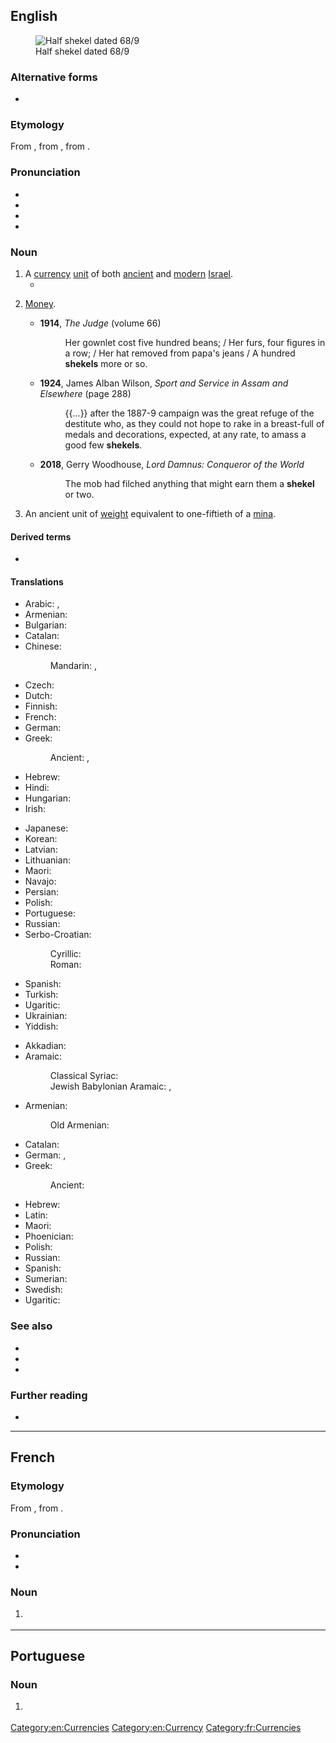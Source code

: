 ==English==
{{was wotd|2006|November|22}}
[[File:Half_Shekel.jpg|thumb|Half shekel dated 68/9 {{CE}}]]

===Alternative forms===
* {{alter|en|sheqel}}

===Etymology===
From {{bor|en|he|שֶׁקֶל||shekel|tr=shékel}}, from {{m|he|שָׁקַל|tr=shakál||to [[weigh]]}}, from {{der|en|akk|šiqlum|𒂅|tr=šiqlum}}.

===Pronunciation===
* {{IPA|en|/ˈʃɛkəl/}}
* {{audio|en|en-us-shekel.ogg|Audio (US)}}
* {{rhymes|en|ɛkəl}}
* {{hyphenation|en|shek|el}}

===Noun===
{{en-noun|s|shekalim}}

# A [[currency]] [[unit]] of both [[ancient]] and [[modern]] [[Israel]].
#* {{quote-book|1=en|year=1887|author=H. Rider Haggard|authorlink=H. Rider Haggard|title=She: A History of Adventure|url=http://www.gutenberg.org/files/3155/3155-0.txt|passage="Beauty is naught to him, because there are lips more honey-sweet; and wealth is naught, because others can weigh him down with heavier '''shekels'''; and fame is naught, because there have been greater men than he."}}
# {{lb|en|slang}} [[money|Money]].
#* '''1914''', ''The Judge'' (volume 66)
#*: Her gownlet cost five hundred beans; / Her furs, four figures in a row; / Her hat removed from papa's jeans / A hundred '''shekels''' more or so.
#* '''1924''', James Alban Wilson, ''Sport and Service in Assam and Elsewhere'' (page 288)
#*: {{...}} after the 1887-9 campaign was the great refuge of the destitute who, as they could not hope to rake in a breast-full of medals and decorations, expected, at any rate, to amass a good few '''shekels'''.
#* '''2018''', Gerry Woodhouse, ''Lord Damnus: Conqueror of the World''
#*: The mob had filched anything that might earn them a '''shekel''' or two.
# {{lb|en|historical}} An ancient unit of [[weight]] equivalent to one-fiftieth of a [[mina]].

====Derived terms====
* {{l|en|new shekel}}

====Translations====
{{trans-top|currency unit in Israel}}
* Arabic: {{t|ar|شِيكِل|m|tr=šekel}}, {{t|ar|شِيكِل|m}}
* Armenian: {{t+|hy|շեկել}}
* Bulgarian: {{t|bg|ше́кел|m|sc=Cyrl}}
* Catalan: {{t+|ca|xéquel|m}}
* Chinese:
*: Mandarin: {{t|cmn|錫克爾|sc=Hani}}, {{t|cmn|锡克尔|tr=xíkè'ěr|sc=Hani}}
* Czech: {{t|cs|šekel|m}}
* Dutch: {{t+|nl|sjekel|m}}
* Finnish: {{t+|fi|sekeli}}
* French: {{t+|fr|shekel|m}}
* German: {{t+|de|Schekel|m}}
* Greek:
*: Ancient: {{t|grc|σίγλος|m}}, {{t|grc|σίκλος|m}}
* Hebrew: {{t+|he|שֶׁקֶל|m|tr=shékel}}
* Hindi: {{t|hi|शेकेल}}
* Hungarian: {{t+|hu|sékel}}
* Irish: {{t|ga|seiceal|m}}
{{trans-mid}}
* Japanese: {{t|ja|シェケル|tr=shekeru}}
* Korean: {{t|ko|셰켈}}
* Latvian: {{t|lv|šekelis|m}}
* Lithuanian: {{t|lt|šekelis|m}}
* Maori: {{t|mi|hekere}}
* Navajo: {{t|nv|Ízrel bi-shékʼel ániidí}}
* Persian: {{t+|fa|شکل|tr=šekel|sc=fa-Arab}}
* Polish: {{t+|pl|szekel|m}}
* Portuguese: {{t|pt|shekel|m}}
* Russian: {{t+|ru|ше́кель|m}}
* Serbo-Croatian:
*: Cyrillic: {{t|sh|шекел|m|sc=Cyrl}}
*: Roman: {{t+|sh|šekel|m}}
* Spanish: {{t|es|séquel|m}}
* Turkish: {{t+|tr|şekel}}
* Ugaritic: {{t|uga|𐎘𐎖𐎍}}
* Ukrainian: {{t|uk|ше́кель|m}}
* Yiddish: {{t|yi|שעקעל|m}}
{{trans-bottom}}

{{trans-top|ancient unit of weight}}
* Akkadian: {{t|akk|𒅆𒅗𒇻|m|tr=šiqalu}}
* Aramaic:
*: Classical Syriac: {{t|syc|ܬܩܠ|m|tr=t'qēl}}
*: Jewish Babylonian Aramaic: {{t|arc|תְּקֵל|m|tr=t'qēl}}, {{t|arc|תִּיקְלָא|m|tr=tiqlå}}
* Armenian: {{t+|hy|սիկղ}}
*: Old Armenian: {{t|xcl|սիկղ}}
* Catalan: {{t|ca|sicle|m}}
* German: {{t+|de|Schekel|m}}, {{t+|de|Sekel|m}}
* Greek:
*: Ancient: {{t|grc|σίγλος|m}}
{{trans-mid}}
* Hebrew: {{t+|he|שקל|m|tr=shekel}}
* Latin: {{t|la|siclus|m}}
* Maori: {{t|mi|hekere}}
* Phoenician: {{t|phn|𐤔𐤒𐤋‎|m}}
* Polish: {{t+|pl|sykl|m}}
* Russian: {{t+|ru|сикль|m}}
* Spanish: {{t+|es|siclo|m}}
* Sumerian: {{t|sux|𒂆|tr=gig̃₄, gin₂|ts=gig̃}}
* Swedish: {{t+|sv|sikel|c}}
* Ugaritic: {{t|uga|𐎘𐎖𐎍}}
{{trans-bottom}}

===See also===
* {{l|en|agora}}
* {{l|en|ILS}}
* {{l|en|NIS}}

===Further reading===
* {{pedia}}

[[Category:en:Currencies]]
[[Category:en:Currency]]

----

==French==

===Etymology===
From {{etyl|he|fr}} {{m|he|שֶׁקֶל||shekel|tr=shékel}}, from {{m|he|שָׁקַל|tr=shakál||to [[weigh]]}}.

===Pronunciation===
* {{fr-IPA|shékel}}
* {{audio|fr|LL-Q150 (fra)-Lyokoï-shekel.wav|Audio}}

===Noun===
{{fr-noun|m}}

# {{l|en|shekel}} {{gloss|unit of currency}}

[[Category:fr:Currencies]]

----

==Portuguese==

===Noun===
{{pt-noun|m|s}}

# {{l|en|sheqel}} {{gloss|currency unit in Israel}}